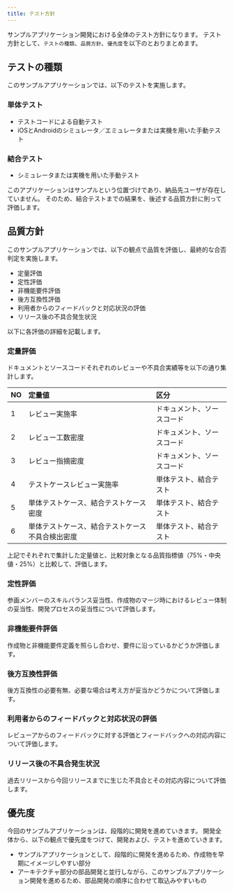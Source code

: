 ```yaml
---
title: テスト方針
---
```


サンプルアプリケーション開発における全体のテスト方針になります。
テスト方針として、`テストの種類`、`品質方針`、`優先度`を以下のとおりまとめます。

## テストの種類

このサンプルアプリケーションでは、以下のテストを実施します。

### 単体テスト

- テストコードによる自動テスト
- iOSとAndroidのシミュレータ／エミュレータまたは実機を用いた手動テスト

### 結合テスト

- シミュレータまたは実機を用いた手動テスト

このアプリケーションはサンプルという位置づけであり、納品先ユーザが存在していません。
そのため、結合テストまでの結果を、後述する品質方針に則って評価します。

## 品質方針

このサンプルアプリケーションでは、以下の観点で品質を評価し、最終的な合否判定を実施します。

- 定量評価
- 定性評価
- 非機能要件評価
- 後方互換性評価
- 利用者からのフィードバックと対応状況の評価
- リリース後の不具合発生状況

以下に各評価の詳細を記載します。

### 定量評価

ドキュメントとソースコードそれぞれのレビューや不具合実績等を以下の通り集計します。

| NO | 定量値 | 区分 |
| --- | :--- | :--- |
| 1 | レビュー実施率 | ドキュメント、ソースコード |
| 2 | レビュー工数密度 | ドキュメント、ソースコード |
| 3 | レビュー指摘密度 | ドキュメント、ソースコード |
| 4 | テストケースレビュー実施率 | 単体テスト、結合テスト |
| 5 | 単体テストケース、結合テストケース密度 | 単体テスト、結合テスト |
| 6 | 単体テストケース、結合テストケース不具合検出密度 | 単体テスト、結合テスト |

上記でそれぞれで集計した定量値と、比較対象となる品質指標値（75%・中央値・25%）と比較して、評価します。

### 定性評価

参画メンバーのスキルバランス妥当性、作成物のマージ時におけるレビュー体制の妥当性、開発プロセスの妥当性について評価します。

### 非機能要件評価

作成物と非機能要件定義を照らし合わせ、要件に沿っているかどうか評価します。

### 後方互換性評価

後方互換性の必要有無、必要な場合は考え方が妥当かどうかについて評価します。

### 利用者からのフィードバックと対応状況の評価

レビューアからのフィードバックに対する評価とフィードバックへの対応内容について評価します。

### リリース後の不具合発生状況

過去リリースから今回リリースまでに生じた不具合とその対応内容について評価します。

## 優先度

今回のサンプルアプリケーションは、段階的に開発を進めていきます。
開発全体から、以下の観点で優先度をつけて、開発および、テストを進めていきます。

- サンプルアプリケーションとして、段階的に開発を進めるため、作成物を早期にイメージしやすい部分
- アーキテクチャ部分の部品開発と並行しながら、このサンプルアプリケーション開発を進めるため、部品開発の順序に合わせて取込みやすいもの
